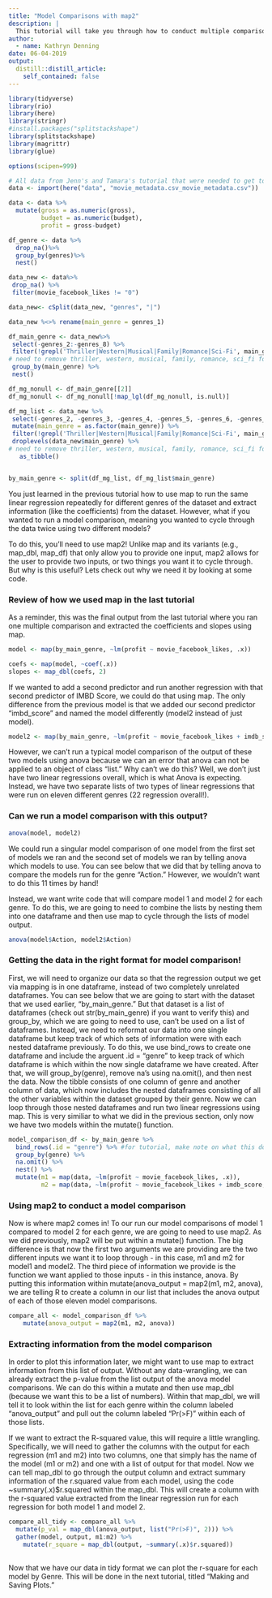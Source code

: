 ```yaml
---
title: "Model Comparisons with map2"
description: |
  This tutorial will take you through how to conduct multiple comparisons using map2.
author:
  - name: Kathryn Denning
date: 06-04-2019
output:
  distill::distill_article:
    self_contained: false
---
```


```r
library(tidyverse)
library(rio)
library(here)
library(stringr)
#install.packages("splitstackshape")
library(splitstackshape)
library(magrittr)
library(glue)

options(scipen=999)

# All data from Jenn's and Tamara's tutorial that were needed to get to the point that I can run my code
data <- import(here("data", "movie_metadata.csv_movie_metadata.csv"))

data <- data %>%
  mutate(gross = as.numeric(gross),
         budget = as.numeric(budget),
         profit = gross-budget)

df_genre <- data %>% 
  drop_na()%>%
  group_by(genres)%>%
  nest()

data_new <- data%>%
 drop_na() %>%
 filter(movie_facebook_likes != "0")

data_new<- cSplit(data_new, "genres", "|")

data_new %<>% rename(main_genre = genres_1)

df_main_genre <- data_new%>%
 select(-genres_2:-genres_8) %>%
 filter(!grepl('Thriller|Western|Musical|Family|Romance|Sci-Fi', main_genre)) %>%
# need to remove thriller, western, musical, family, romance, sci_fi for having less than 5 movies
 group_by(main_genre) %>%
 nest()

df_mg_nonull <- df_main_genre[[2]]
df_mg_nonull <- df_mg_nonull[!map_lgl(df_mg_nonull, is.null)]

df_mg_list <- data_new %>%
 select(-genres_2, -genres_3, -genres_4, -genres_5, -genres_6, -genres_7, -genres_8)%>%
 mutate(main_genre = as.factor(main_genre)) %>%
 filter(!grepl('Thriller|Western|Musical|Family|Romance|Sci-Fi', main_genre)) %>%
 droplevels(data_new$main_genre) %>%
# need to remove thriller, western, musical, family, romance, sci_fi for having less than 5 movies
   as_tibble()


by_main_genre <- split(df_mg_list, df_mg_list$main_genre)
```

You just learned in the previous tutorial how to use map to run the same linear regression repeatedly for different genres of the dataset and extract information (like the coefficients) from the dataset. However, what if you wanted to run a model comparison, meaning you wanted to cycle through the data twice using two different models? 

To do this, you'll need to use map2! Unlike map and its variants (e.g., map_dbl, map_df) that only allow you to provide one input, map2 allows for the user to provide two inputs, or two things you want it to cycle through. But why is this useful? Lets check out why we need it by looking at some code.


### Review of how we used map in the last tutorial

As a reminder, this was the final output from the last tutorial where you ran one multiple comparison and extracted the coefficients and slopes using map.

```r
model <- map(by_main_genre, ~lm(profit ~ movie_facebook_likes, .x))

coefs <- map(model, ~coef(.x))
slopes <- map_dbl(coefs, 2)

```

If we wanted to add a second predictor and run another regression with that second predictor of IMBD Score, we could do that using map. The only difference from the previous model is that we added our second predictor "imbd_score" and named the model differently (model2 instead of just model).

```r
model2 <- map(by_main_genre, ~lm(profit ~ movie_facebook_likes + imdb_score, .x))
```

However, we can't run a typical model comparison of the output of these two models using anova because we can an error that anova can not be applied to an object of class "list." Why can't we do this? Well, we don't just have two linear regressions overall, which is what Anova is expecting. Instead, we have two separate lists of two types of linear regressions that were run on eleven different genres (22 regression overall!).

### Can we run a model comparison with this output?

```r
anova(model, model2)
```

We could run a singular model comparison of one model from the first set of models we ran and the second set of models we ran by telling anova which models to use. You can see below that we did that by telling anova to compare the models run for the genre "Action." However, we wouldn't want to do this 11 times by hand!

Instead, we want write code that will compare model 1 and model 2 for each genre. To do this, we are going to need to combine the lists by nesting them into one dataframe and then use map to cycle through the lists of model output. 

```r
anova(model$Action, model2$Action)
```


### Getting the data in the right format for model comparison!

First, we will need to organize our data so that the regression output we get via mapping is in one dataframe, instead of two completely unrelated dataframes. You can see below that we are going to start with the dataset that we used earlier, "by_main_genre." But that dataset is a list of dataframes (check out str(by_main_genre) if you want to verify this) and group_by, which we are going to need to use, can't be used on a list of dataframes. Instead, we need to reformat our data into one single dataframe but keep track of which sets of information were with each nested dataframe previously. To do this, we use bind_rows to create one dataframe and include the arguent .id = "genre" to keep track of which dataframe is which within the now single dataframe we have created. After that, we will group_by(genre), remove na's using na.omit(), and then nest the data. Now the tibble consists of one column of genre and another column of data, which now includes the nested dataframes consisting of all the other variables within the dataset grouped by their genre. Now we can loop through those nested dataframes and run two linear regressions using map. This is very similiar to what we did in the previous section, only now we have two models within the mutate() function.



```r
model_comparison_df <- by_main_genre %>% 
  bind_rows(.id = "genre") %>% #for tutorial, make note on what this does and why you have to do it to use group-by
  group_by(genre) %>% 
  na.omit() %>% 
  nest() %>% 
  mutate(m1 = map(data, ~lm(profit ~ movie_facebook_likes, .x)),
         m2 = map(data, ~lm(profit ~ movie_facebook_likes + imdb_score, .x)))
```

### Using map2 to conduct a model comparison

Now is where map2 comes in! To our run our model comparisons of model 1 compared to model 2 for each genre, we are going to need to use map2. As we did previously, map2 will be put within a mutate() function. The big difference is that now the first two arguments we are providing are the two different inputs we want it to loop through - in this case, m1 and m2 for model1 and model2. The third piece of information we provide is the function we want applied to those inputs - in this instance, anova. By putting this information within mutate(anova_output = map2(m1, m2, anova), we are telling R to create a column in our list that includes the anova output of each of those eleven model comparisons.

```r
compare_all <- model_comparison_df %>%
    mutate(anova_output = map2(m1, m2, anova))
```

### Extracting information from the model comparison

In order to plot this information later, we might want to use map to extract information from this list of output. Without any data-wrangling, we can already extract the p-value from the list output of the anova model comparisons. We can do this within a mutate and then use map_dbl (because we want this to be a list of numbers). Within that map_dbl, we will tell it to look within the list for each genre within the column labeled "anova_output" and pull out the column labeled "Pr(>F)" within each of those lists. 

If we want to extract the R-squared value, this will require a little wrangling. Specifically, we will need to gather the columns with the output for each regression (m1 and m2) into two columns, one that simply has the name of the model (m1 or m2) and one with a list of output for that model. Now we can tell map_dbl to go through the output column and extract summary information of the r.squared value from each model, using the code ~summary(.x)$r.squared within the map_dbl. This will create a column with the r-squared value extracted from the linear regression run for each regression for both model 1 and model 2.

```r
compare_all_tidy <- compare_all %>% 
  mutate(p_val = map_dbl(anova_output, list("Pr(>F)", 2))) %>% 
  gather(model, output, m1:m2) %>% 
    mutate(r_square = map_dbl(output, ~summary(.x)$r.squared))
        

```

Now that we have our data in tidy format we can plot the r-square for each model by Genre. This will be done in the next tutorial, titled "Making and Saving Plots."
